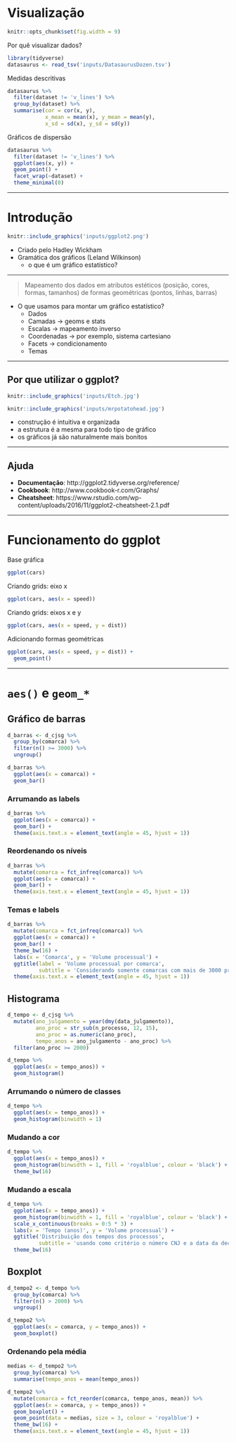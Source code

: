 # Visualização

```r
knitr::opts_chunk$set(fig.width = 9)
```

Por quê visualizar dados?

```r
library(tidyverse)
datasaurus <- read_tsv('inputs/DatasaurusDozen.tsv')
```

Medidas descritivas

```r
datasaurus %>%
  filter(dataset != 'v_lines') %>% 
  group_by(dataset) %>% 
  summarise(cor = cor(x, y), 
            x_mean = mean(x), y_mean = mean(y),
            x_sd = sd(x), y_sd = sd(y))
```

Gráficos de dispersão

```r
datasaurus %>% 
  filter(dataset != 'v_lines') %>% 
  ggplot(aes(x, y)) +
  geom_point() +
  facet_wrap(~dataset) +
  theme_minimal(0)
```

----------------------------------------------------------

# Introdução

```r
knitr::include_graphics('inputs/ggplot2.png')
```

- Criado pelo Hadley Wickham
- Gramática dos gráficos (Leland Wilkinson) 
    - o que é um gráfico estatístico?







----------------------------------------------------------

> Mapeamento dos dados em atributos estéticos 
> (posição, cores, formas, tamanhos)
> de formas geométricas (pontos, linhas, barras)

- O que usamos para montar um gráfico estatístico?
    - Dados
    - Camadas -> geoms e stats
    - Escalas -> mapeamento inverso
    - Coordenadas -> por exemplo, sistema cartesiano
    - Facets -> condicionamento
    - Temas

----------------------------------------------------------

## Por que utilizar o ggplot?


```r
knitr::include_graphics('inputs/Etch.jpg')
```


```r
knitr::include_graphics('inputs/mrpotatohead.jpg')
```

- construção é intuitiva e organizada
- a estrutura é a mesma para todo tipo de gráfico
- os gráficos já são naturalmente mais bonitos

----------------------------------------------------------

## Ajuda

- **Documentação**: http://ggplot2.tidyverse.org/reference/
- **Cookbook**: http://www.cookbook-r.com/Graphs/
- **Cheatsheet**: https://www.rstudio.com/wp-content/uploads/2016/11/ggplot2-cheatsheet-2.1.pdf

----------------------------------------------------------

# Funcionamento do ggplot

Base gráfica

```r
ggplot(cars)
```

Criando grids: eixo x

```r
ggplot(cars, aes(x = speed))
```

Criando grids: eixos x e y

```r
ggplot(cars, aes(x = speed, y = dist))
```

Adicionando formas geométricas

```r
ggplot(cars, aes(x = speed, y = dist)) +
  geom_point()
```

----------------------------------------------------------

# `aes()` e `geom_*`

## Gráfico de barras

```r
d_barras <- d_cjsg %>% 
  group_by(comarca) %>% 
  filter(n() >= 3000) %>% 
  ungroup()
```

```r
d_barras %>% 
  ggplot(aes(x = comarca)) +
  geom_bar()
```

### Arrumando as labels

```r
d_barras %>% 
  ggplot(aes(x = comarca)) +
  geom_bar() +
  theme(axis.text.x = element_text(angle = 45, hjust = 1))
```

### Reordenando os níveis

```r
d_barras %>% 
  mutate(comarca = fct_infreq(comarca)) %>% 
  ggplot(aes(x = comarca)) +
  geom_bar() +
  theme(axis.text.x = element_text(angle = 45, hjust = 1))
```

### Temas e labels

```r
d_barras %>% 
  mutate(comarca = fct_infreq(comarca)) %>% 
  ggplot(aes(x = comarca)) +
  geom_bar() +
  theme_bw(16) +
  labs(x = 'Comarca', y = 'Volume processual') +
  ggtitle(label = 'Volume processual por comarca',
          subtitle = 'Considerando somente comarcas com mais de 3000 processos') +
  theme(axis.text.x = element_text(angle = 45, hjust = 1))
```

## Histograma

```r
d_tempo <- d_cjsg %>% 
  mutate(ano_julgamento = year(dmy(data_julgamento)),
         ano_proc = str_sub(n_processo, 12, 15),
         ano_proc = as.numeric(ano_proc),
         tempo_anos = ano_julgamento - ano_proc) %>% 
  filter(ano_proc >= 2000)
```

```r
d_tempo %>% 
  ggplot(aes(x = tempo_anos)) +
  geom_histogram()
```

### Arrumando o número de classes

```r
d_tempo %>% 
  ggplot(aes(x = tempo_anos)) +
  geom_histogram(binwidth = 1)
```

### Mudando a cor

```r
d_tempo %>% 
  ggplot(aes(x = tempo_anos)) +
  geom_histogram(binwidth = 1, fill = 'royalblue', colour = 'black') +
  theme_bw(16)
```

### Mudando a escala

```r
d_tempo %>% 
  ggplot(aes(x = tempo_anos)) +
  geom_histogram(binwidth = 1, fill = 'royalblue', colour = 'black') +
  scale_x_continuous(breaks = 0:5 * 3) +
  labs(x = 'Tempo (anos)', y = 'Volume processual') +
  ggtitle('Distribuição dos tempos dos processos',
          subtitle = 'usando como critério o número CNJ e a data da decisão.') +
  theme_bw(16)
```

## Boxplot

```r
d_tempo2 <- d_tempo %>% 
  group_by(comarca) %>% 
  filter(n() > 2000) %>% 
  ungroup()
```

```r
d_tempo2 %>% 
  ggplot(aes(x = comarca, y = tempo_anos)) +
  geom_boxplot()
```

### Ordenando pela média

```r
medias <- d_tempo2 %>% 
  group_by(comarca) %>% 
  summarise(tempo_anos = mean(tempo_anos))

d_tempo2 %>% 
  mutate(comarca = fct_reorder(comarca, tempo_anos, mean)) %>% 
  ggplot(aes(x = comarca, y = tempo_anos)) +
  geom_boxplot() +
  geom_point(data = medias, size = 3, colour = 'royalblue') +
  theme_bw(16) +
  theme(axis.text.x = element_text(angle = 45, hjust = 1))
```
